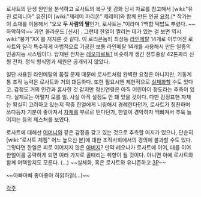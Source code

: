 
로사트의 탄생 원인을 분석하고 로사트의 복구 및 강화 당시 자료를 참고해서 [wiki:"유진 로제니아" 유진]이 [wiki:"제레미 마리온" 제레미]와 함께 만든 인공 [[요정]].[* 작가는 이 소재를 이용해서 "오오 '''두 사람의 딸'''인가, 로사트는."이라며 ?백합 떡밥도 뿌렸다. ~~하악하악~~ 과연 올라운드 [신사] . 그런데 한얼이 찔리는 데가 있는 걸 보면 역시 wiki:"붕가"XX 를 저지른 것 같다. 이 로리콘놈!!] 최상등 [[라인메탈]] 14개로 이루어진 로사트와 달리 특수하게 마법적으로 가공한 보통 라인메탈 14개를 사용해서 만든 일종의 인공지능 시스템이다. 탑재된 전차는 [[레오파르트1]] 비슷하게 생긴 전투중량 42톤짜리 신형 전차. 정식 형식명과 제원은 공개되지 않았다.

일단 사용된 라인메탈의 품질 문제 때문에 로사트처럼 완벽한 요정은 아니지만, 기동계통 조작 능력은 로사트와 거의 대등하다. 또한 필요시엔 제한적으로 [[실체화]]할 수도 있다고. 감정도 거의 인간과 흡사한 것 같지만 정신연령은 아직 어린아이 정도라는 추측이 있다. 실제로는 어떨지 모를 일. 사실 아직 설정도 안 돼 있을 것이다. 다만 감정표현 자체는 확실히 고려하고 있는지 작중 한얼에게 니링해서 경례한다던가, 로사트가 칭찬하며 쓰다듬자 기분이 좋아져서 [[차체]]를 부르르 떤다던가, 한얼이 경악하자 맥빠져서 추욱 늘어지는 등의 제스처를 보였다. 

로사트에 대해선 [[어머니]]와 같은 감정을 갖고 있는 것으로 추측할 여지가 있으나, 단순히 [wiki:"로사트 체켐" 어느 높으신 분]에 대한 조직사회에서의 경의에 불과할 수도 있다. 그렇다면 한얼은 피로 이어지지 않은 [[아버지]]? 만약 레오나가 로사트에 이어, 대를 이어 한얼이를 공략하게 되면 여러 가지로 골때리는 취향이 될 것이다. 아니면 아예 로사트와 함께 어택할지도 모른다. (…) ~~실체화, 혹은 로사트와 유니존하고 [[3P]]~~

~~아빠아빠 좋아좋아 하앍하앍(…)~~

[[각주]]
